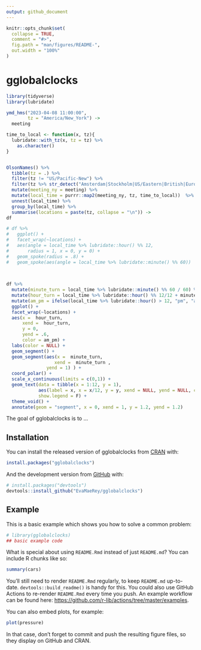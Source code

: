 ```yaml
---
output: github_document
---
```


<!-- README.md is generated from README.Rmd. Please edit that file -->

```r
knitr::opts_chunk$set(
  collapse = TRUE,
  comment = "#>",
  fig.path = "man/figures/README-",
  out.width = "100%"
)
```

# gglobalclocks


```r
library(tidyverse)
library(lubridate)

ymd_hms("2023-04-08 11:00:00", 
        tz = "America/New_York") ->
  meeting

time_to_local <- function(x, tz){
  lubridate::with_tz(x, tz = tz) %>%
    as.character()
}


OlsonNames() %>%
  tibble(tz = .) %>%
  filter(tz != "US/Pacific-New") %>%
  filter(tz %>% str_detect("Amsterdam|Stockholm|US/Eastern|British|Europe/London|US/Pacific|Mountain|US/Central")) %>%
  mutate(meeting_ny = meeting) %>%
  mutate(local_time = purrr::map2(meeting_ny, tz, time_to_local))  %>%
  unnest(local_time) %>%
  group_by(local_time) %>%
  summarise(locations = paste(tz, collapse = "\n")) ->
df

# df %>% 
#   ggplot() + 
#   facet_wrap(~locations) +
#   aes(angle = local_time %>% lubridate::hour() %% 12, 
#       radius = 1, x = 0, y = 0) +
#   geom_spoke(radius = .8) + 
#   geom_spoke(aes(angle = local_time %>% lubridate::minute() %% 60)) 
  

  
df %>% 
  mutate(minute_turn = local_time %>% lubridate::minute() %% 60 / 60) %>% 
  mutate(hour_turn = local_time %>% lubridate::hour() %% 12/12 + minute_turn/12) %>% 
  mutate(am_pm = ifelse(local_time %>% lubridate::hour() > 12, "pm", "am")) %>% 
  ggplot() + 
  facet_wrap(~locations) + 
  aes(x =  hour_turn, 
      xend =  hour_turn,
      y = 0,
      yend = .6,
      color = am_pm) + 
  labs(color = NULL) +
  geom_segment() + 
  geom_segment(aes(x =  minute_turn, 
                  xend =  minute_turn ,
               yend = 1) ) + 
  coord_polar() + 
  scale_x_continuous(limits = c(0,1)) + 
  geom_text(data = tibble(x = 1:12, y = 1), 
            aes(label = x, x = x/12, y = y, xend = NULL, yend = NULL, color = NULL),
            show.legend = F) + 
  theme_void() + 
  annotate(geom = "segment", x = 0, xend = 1, y = 1.2, yend = 1.2)

```

<!-- badges: start -->
<!-- badges: end -->

The goal of gglobalclocks is to ...

## Installation

You can install the released version of gglobalclocks from [CRAN](https://CRAN.R-project.org) with:

``` r
install.packages("gglobalclocks")
```

And the development version from [GitHub](https://github.com/) with:

``` r
# install.packages("devtools")
devtools::install_github("EvaMaeRey/gglobalclocks")
```
## Example

This is a basic example which shows you how to solve a common problem:

```r
# library(gglobalclocks)
## basic example code
```

What is special about using `README.Rmd` instead of just `README.md`? You can include R chunks like so:

```r
summary(cars)
```

You'll still need to render `README.Rmd` regularly, to keep `README.md` up-to-date. `devtools::build_readme()` is handy for this. You could also use GitHub Actions to re-render `README.Rmd` every time you push. An example workflow can be found here: <https://github.com/r-lib/actions/tree/master/examples>.

You can also embed plots, for example:

```r
plot(pressure)
```

In that case, don't forget to commit and push the resulting figure files, so they display on GitHub and CRAN.
